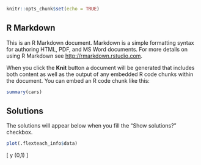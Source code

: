 
```r
knitr::opts_chunk$set(echo = TRUE)
```

## R Markdown

This is an R Markdown document. Markdown is a simple formatting syntax for authoring HTML, PDF, and MS Word documents. For more details on using R Markdown see <http://rmarkdown.rstudio.com>.

When you click the **Knit** button a document will be generated that includes both content as well as the output of any embedded R code chunks within the document. You can embed an R code chunk like this:

```r
summary(cars)
```

## Solutions

The solutions will appear below when you fill the "Show solutions?" checkbox.

```r
plot(.flexteach_info$data)
```

\[
y \sim \mbox{Normal}(0,1)
\]